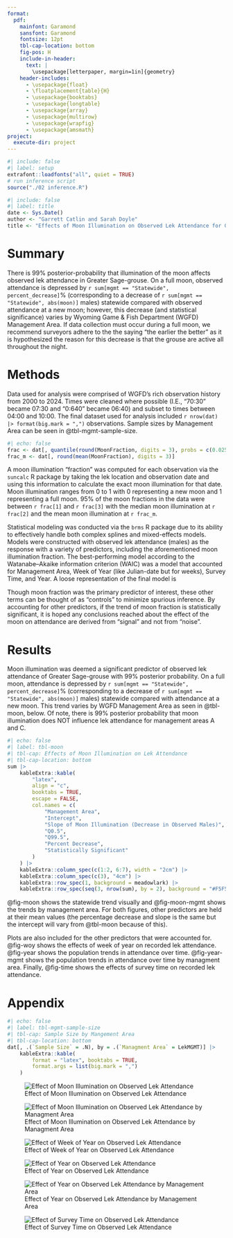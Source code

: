 ```yaml
---
format: 
  pdf:
    mainfont: Garamond
    sansfont: Garamond
    fontsize: 12pt
    tbl-cap-location: bottom
    fig-pos: H
    include-in-header: 
      text: |
        \usepackage[letterpaper, margin=1in]{geometry}
    header-includes:
      - \usepackage{float}
      - \floatplacement{table}{H}
      - \usepackage{booktabs}
      - \usepackage{longtable}
      - \usepackage{array}
      - \usepackage{multirow}
      - \usepackage{wrapfig}
      - \usepackage{amsmath}
project:
  execute-dir: project
---
```


<!-- setup -->

```r
#| include: false
#| label: setup
extrafont::loadfonts("all", quiet = TRUE)
# run inference script
source("./02 inference.R")
```

<!-- title page -->

```r
#| include: false
#| label: title
date <- Sys.Date()
author <- "Garrett Catlin and Sarah Doyle"
title <- "Effects of Moon Illumination on Observed Lek Attendance for Greater Sage-Grouse"
```

```{=tex}
\begin{center}
\topskip0pt
\vspace*{\fill}
    \includegraphics[width=0.11\textwidth]{Quarto/WGFD.png}\par
    {\large\bfseries `r title` \par}
    {\normalsize `r author` \par}
    {\normalsize `r date`\par}
\vspace*{\fill}
\end{center}
\pagenumbering{gobble}
```

```{=tex}
\newpage
\pagenumbering{arabic}
```

# Summary

There is 99% posterior-probability that illumination of the moon affects observed lek attendance in Greater Sage-grouse. On a full moon, observed attendance is depressed by `r sum[mgmt == "Statewide", percent_decrease]`% (corresponding to a decrease of `r sum[mgmt == "Statewide", abs(moon)]` males) statewide compared with observed attendance at a new moon; however, this decrease (and statistical significance) varies by Wyoming Game & Fish Department (WGFD) Management Area. If data collection must occur during a full moon, we recommend surveyors adhere to the  the saying "the earlier the better" as it is hypothesized the reason for this decrease is that the grouse are active all throughout the night.

# Methods

Data used for analysis were comprised of WGFD's rich observation history from 2000 to 2024. Times were cleaned where possible (I.E., "70:30" became 07:30 and "0:640" became 06:40) and subset to times between 04:00 and 10:00. The final dataset used for analysis included `r nrow(dat) |> format(big.mark = ",")` observations. Sample sizes by Management Area can be seen in @tbl-mgmt-sample-size.

```r
#| echo: false
frac <- dat[, quantile(round(MoonFraction, digits = 3), probs = c(0.025, 0.5, 0.975))]
frac_m <- dat[, round(mean(MoonFraction), digits = 3)]
```

A moon illumination "fraction" was computed for each observation via the `suncalc` R package by taking the lek location and observation date and using this information to calculate the exact moon illumination for that date. Moon illumination ranges from 0 to 1 with 0 representing a new moon and 1 representing a full moon. 95% of the moon fractions in the data were between `r frac[1]` and `r frac[3]` with the median moon illumination at `r frac[2]` and the mean moon illumination at `r frac_m`.

Statistical modeling was conducted via the `brms` R package due to its ability to effectively handle both complex splines and mixed-effects models. Models were constructed with observed lek attendance (males) as the response with a variety of predictors, including the aforementioned moon illumination fraction. The best-performing model according to the Watanabe–Akaike information criterion (WAIC) was a model that accounted for Management Area, Week of Year (like Julian-date but for weeks), Survey Time, and Year. A loose representation of the final model is

\begin{equation}
    \begin{aligned}
      \textrm{Observed Attendance} & \sim 1 + \textrm{Moon Illumination} +
      s(\textrm{Week of Year}) + s(\textrm{Survey Time}) + \\ 
                          & s(\textrm{Year}, by = \textrm{Management Area}) + \\
                          & (1 + \textrm{Moon Illumination}|\textrm{Management Area}).
    \end{aligned}
\end{equation}

Though moon fraction was the primary predictor of interest, these other terms can be thought of as "controls" to minimize spurious inference. By accounting for other predictors, if the trend of moon fraction is statistically significant, it is hoped any conclusions reached about the effect of the moon on attendance are derived from "signal" and not from "noise".

\clearpage

# Results

Moon illumination was deemed a significant predictor of observed lek attendance of Greater Sage-grouse with 99% posterior probability. On a full moon, attendance is depressed by `r sum[mgmt == "Statewide", percent_decrease]`% (corresponding to a decrease of `r sum[mgmt == "Statewide", abs(moon)]` males) statewide compared with attendance at a new moon. This trend varies by WGFD Management Area as seen in @tbl-moon, below. Of note, there is 99% posterior probability that moon illumination does NOT influence lek attendance for management areas A and C.

```r
#| echo: false
#| label: tbl-moon
#| tbl-cap: Effects of Moon Illumination on Lek Attendance
#| tbl-cap-location: bottom
sum |>
    kableExtra::kable(
        "latex",
        align = "c",
        booktabs = TRUE,
        escape = FALSE,
        col.names = c(
            "Management Area",
            "Intercept",
            "Slope of Moon Illumination (Decrease in Observed Males)",
            "Q0.5",
            "Q99.5",
            "Percent Decrease",
            "Statistically Significant"
        )
    ) |>
    kableExtra::column_spec(c(1:2, 6:7), width = "2cm") |>
    kableExtra::column_spec(c(3), "4cm") |>
    kableExtra::row_spec(1, background = meadowlark) |>
    kableExtra::row_spec(seq(3, nrow(sum), by = 2), background = "#F5F5F5")
```

@fig-moon shows the statewide trend visually and @fig-moon-mgmt shows the trends by management area. For both figures, other predictors are held at their mean values (the percentage decrease and slope is the same but the intercept will vary from @tbl-moon because of this).

Plots are also included for the other predictors that were accounted for. @fig-woy shows the effects of week of year on recorded lek attendance. @fig-year shows the population trends in attendance over time. @fig-year-mgmt shows the population trends in attendance over time by managment area. Finally, @fig-time shows the effects of survey time on recorded lek attendance.


<!-- Appendix -->

\clearpage

# Appendix

```r
#| echo: false
#| label: tbl-mgmt-sample-size
#| tbl-cap: Sample Size by Mangement Area
#| tbl-cap-location: bottom
dat[, .(`Sample Size` = .N), by = .(`Managment Area` = LekMGMT)] |>
    kableExtra::kable(
        format = "latex", booktabs = TRUE,
        format.args = list(big.mark = ",")
    )
```

![Effect of Moon Illumination on Observed Lek Attendance](Plots/moon.png){#fig-moon}

\clearpage

![Effect of Moon Illumination on Observed Lek Attendance by Managment Area](Plots/moon_mgmt.png){#fig-moon-mgmt}

\clearpage

![Effect of Week of Year on Observed Lek Attendance](Plots/woy.png){#fig-woy}

![Effect of Year on Observed Lek Attendance](Plots/year.png){#fig-year}

![Effect of Year on Observed Lek Attendance by Management Area](Plots/year_mgmt.png){#fig-year-mgmt}


![Effect of Survey Time on Observed Lek Attendance](Plots/time.png){#fig-time}


